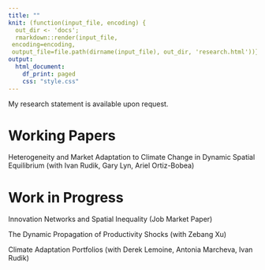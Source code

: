 ---
title: ""
knit: (function(input_file, encoding) {
  out_dir <- 'docs';
  rmarkdown::render(input_file,
 encoding=encoding,
 output_file=file.path(dirname(input_file), out_dir, 'research.html'))})
output:
  html_document:
    df_print: paged
    css: "style.css"
---

<left>

My research statement is available upon request. 

# Working Papers

Heterogeneity and Market Adaptation to Climate Change in Dynamic Spatial Equilibrium
(with Ivan Rudik, Gary Lyn, Ariel Ortiz-Bobea)

# Work in Progress

Innovation Networks and Spatial Inequality (Job Market Paper)

The Dynamic Propagation of Productivity Shocks (with Zebang Xu)

Climate Adaptation Portfolios (with Derek Lemoine, Antonia Marcheva, Ivan Rudik)



